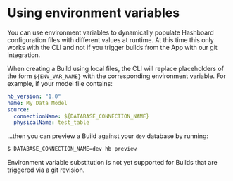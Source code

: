 # Using environment variables

You can use environment variables to dynamically populate Hashboard configuration files with different values at runtime. At this time this only works with the CLI and not if you trigger builds from the App with our git integration.

When creating a Build using local files, the CLI will replace placeholders of the form `${ENV_VAR_NAME}` with the corresponding environment variable. For example, if your model file contains:

```yaml
hb_version: "1.0"
name: My Data Model
source:
  connectionName: ${DATABASE_CONNECTION_NAME}
  physicalName: test_table
```

...then you can preview a Build against your `dev` database by running:

```bash
$ DATABASE_CONNECTION_NAME=dev hb preview
```

Environment variable substitution is not yet supported for Builds that are triggered via a git revision.

